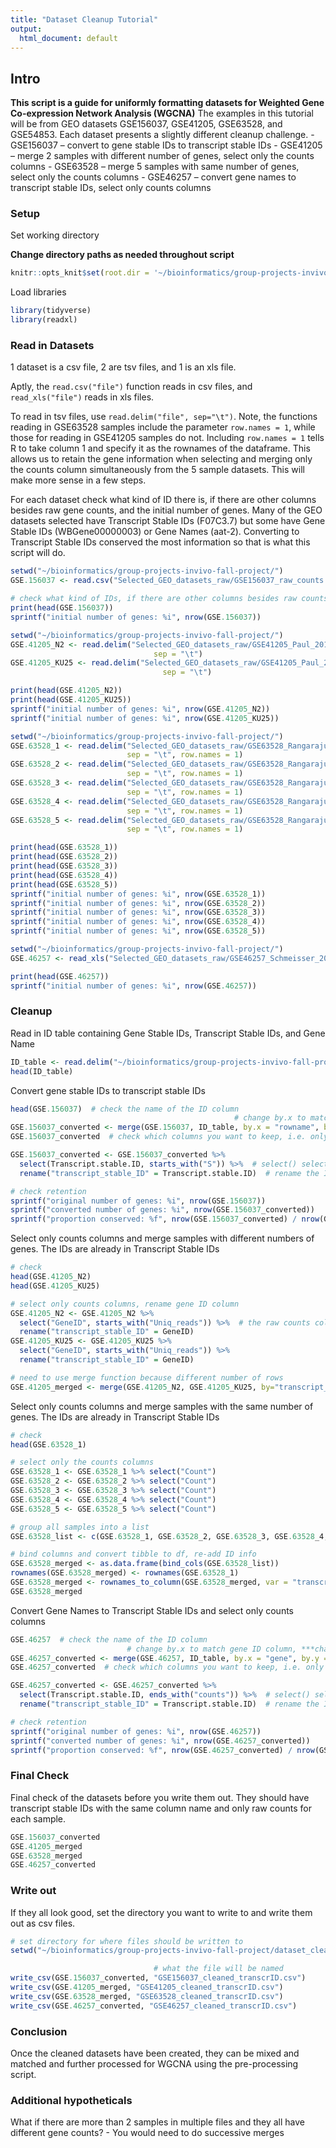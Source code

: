 ```yaml
---
title: "Dataset Cleanup Tutorial"
output:
  html_document: default
---
```


## Intro

**This script is a guide for uniformly formatting datasets for Weighted Gene Co-expression Network Analysis (WGCNA)**
The examples in this tutorial will be from GEO datasets GSE156037, GSE41205, GSE63528, and GSE54853. 
Each dataset presents a slightly different cleanup challenge.
- GSE156037 -- convert to gene stable IDs to transcript stable IDs
- GSE41205 -- merge 2 samples with different number of genes, select only the counts columns
- GSE63528 -- merge 5 samples with same number of genes, select only the counts columns
- GSE46257 -- convert gene names to transcript stable IDs, select only counts columns

### Setup

Set working directory

**Change directory paths as needed throughout script**
```r
knitr::opts_knit$set(root.dir = '~/bioinformatics/group-projects-invivo-fall-project/')
```

Load libraries
```r
library(tidyverse)
library(readxl)
```

### Read in Datasets
1 dataset is a csv file, 2 are tsv files, and 1 is an xls file. 

Aptly, the `read.csv("file")` function reads in csv files, and `read_xls("file")` reads in xls files.

To read in tsv files, use `read.delim("file", sep="\t")`. Note, the functions reading in GSE63528 samples include the parameter `row.names = 1`, while those for reading in GSE41205 samples do not. Including `row.names = 1` tells R to take column 1 and specify it as the rownames of the dataframe. This allows us to retain the gene information when selecting and merging only the counts column simultaneously from the 5 sample datasets. This will make more sense in a few steps.

For each dataset check what kind of ID there is, if there are other columns besides raw gene counts, and the initial number of genes. Many of the GEO datasets selected have Transcript Stable IDs (F07C3.7) but some have Gene Stable IDs (WBGene00000003) or Gene Names (aat-2). Converting to Transcript Stable IDs conserved the most information so that is what this script will do.

```r
setwd("~/bioinformatics/group-projects-invivo-fall-project/")
GSE.156037 <- read.csv("Selected_GEO_datasets_raw/GSE156037_raw_counts.csv")

# check what kind of IDs, if there are other columns besides raw counts, and number of genes
print(head(GSE.156037))
sprintf("initial number of genes: %i", nrow(GSE.156037))
```

```r
setwd("~/bioinformatics/group-projects-invivo-fall-project/")
GSE.41205_N2 <- read.delim("Selected_GEO_datasets_raw/GSE41205_Paul_2012_MAPK/GSM1010460_N2genes.txt", 
                                sep = "\t")
GSE.41205_KU25 <- read.delim("Selected_GEO_datasets_raw/GSE41205_Paul_2012_MAPK/GSM1010461_KU25genes.txt", 
                                  sep = "\t")

print(head(GSE.41205_N2))
print(head(GSE.41205_KU25))
sprintf("initial number of genes: %i", nrow(GSE.41205_N2))
sprintf("initial number of genes: %i", nrow(GSE.41205_KU25))
```

```r
setwd("~/bioinformatics/group-projects-invivo-fall-project/")
GSE.63528_1 <- read.delim("Selected_GEO_datasets_raw/GSE63528_Rangaraju_2016/GSM1551786_Sample_1_processed_data.txt", 
                          sep = "\t", row.names = 1)
GSE.63528_2 <- read.delim("Selected_GEO_datasets_raw/GSE63528_Rangaraju_2016/GSM1551787_Sample_2_processed_data.txt", 
                          sep = "\t", row.names = 1)
GSE.63528_3 <- read.delim("Selected_GEO_datasets_raw/GSE63528_Rangaraju_2016/GSM1551788_Sample_3_processed_data.txt", 
                          sep = "\t", row.names = 1)
GSE.63528_4 <- read.delim("Selected_GEO_datasets_raw/GSE63528_Rangaraju_2016/GSM1551789_Sample_4_processed_data.txt", 
                          sep = "\t", row.names = 1)
GSE.63528_5 <- read.delim("Selected_GEO_datasets_raw/GSE63528_Rangaraju_2016/GSM1551790_Sample_5_processed_data.txt", 
                          sep = "\t", row.names = 1)

print(head(GSE.63528_1))
print(head(GSE.63528_2))
print(head(GSE.63528_3))
print(head(GSE.63528_4))
print(head(GSE.63528_5))
sprintf("initial number of genes: %i", nrow(GSE.63528_1))
sprintf("initial number of genes: %i", nrow(GSE.63528_2))
sprintf("initial number of genes: %i", nrow(GSE.63528_3))
sprintf("initial number of genes: %i", nrow(GSE.63528_4))
sprintf("initial number of genes: %i", nrow(GSE.63528_5))
```

```r
setwd("~/bioinformatics/group-projects-invivo-fall-project/")
GSE.46257 <- read_xls("Selected_GEO_datasets_raw/GSE46257_Schmeisser_2013_arsenite/GSE46257_ce_Nr35-38_counts_rpkm.xls")

print(head(GSE.46257))
sprintf("initial number of genes: %i", nrow(GSE.46257))
```


### Cleanup

Read in ID table containing Gene Stable IDs, Transcript Stable IDs, and Gene Name
```r
ID_table <- read.delim("~/bioinformatics/group-projects-invivo-fall-project/Cleaned_Datasets_transcript_stableID/celegans_cleaned_mart_ensembl.102.tsv", sep = "\t")
head(ID_table)
```

Convert gene stable IDs to transcript stable IDs
```r
head(GSE.156037)  # check the name of the ID column
                                                  # change by.x to match gene ID column
GSE.156037_converted <- merge(GSE.156037, ID_table, by.x = "rowname", by.y = "Gene.stable.ID", all.x = FALSE, all.y = FALSE)
GSE.156037_converted  # check which columns you want to keep, i.e. only transcript stable ID and raw counts columns

GSE.156037_converted <- GSE.156037_converted %>%
  select(Transcript.stable.ID, starts_with("S")) %>%  # select() selects the desired columns in the order you give it, ends_with() is also helpful
  rename("transcript_stable_ID" = Transcript.stable.ID)  # rename the ID column so they are all the same

# check retention
sprintf("original number of genes: %i", nrow(GSE.156037))
sprintf("converted number of genes: %i", nrow(GSE.156037_converted))
sprintf("proportion conserved: %f", nrow(GSE.156037_converted) / nrow(GSE.156037))
```


Select only counts columns and merge samples with different numbers of genes. The IDs are already in Transcript Stable IDs
```r
# check
head(GSE.41205_N2)
head(GSE.41205_KU25)

# select only counts columns, rename gene ID column 
GSE.41205_N2 <- GSE.41205_N2 %>%
  select("GeneID", starts_with("Uniq_reads")) %>%  # the raw counts columns begin with Uniq_reads
  rename("transcript_stable_ID" = GeneID)
GSE.41205_KU25 <- GSE.41205_KU25 %>%
  select("GeneID", starts_with("Uniq_reads")) %>%
  rename("transcript_stable_ID" = GeneID)

# need to use merge function because different number of rows
GSE.41205_merged <- merge(GSE.41205_N2, GSE.41205_KU25, by="transcript_stable_ID")
```


Select only counts columns and merge samples with the same number of genes. The IDs are already in Transcript Stable IDs
```r
# check
head(GSE.63528_1)

# select only the counts columns
GSE.63528_1 <- GSE.63528_1 %>% select("Count")
GSE.63528_2 <- GSE.63528_2 %>% select("Count")
GSE.63528_3 <- GSE.63528_3 %>% select("Count")
GSE.63528_4 <- GSE.63528_4 %>% select("Count")
GSE.63528_5 <- GSE.63528_5 %>% select("Count")

# group all samples into a list
GSE.63528_list <- c(GSE.63528_1, GSE.63528_2, GSE.63528_3, GSE.63528_4, GSE.63528_5)

# bind columns and convert tibble to df, re-add ID info
GSE.63528_merged <- as.data.frame(bind_cols(GSE.63528_list))
rownames(GSE.63528_merged) <- rownames(GSE.63528_1)
GSE.63528_merged <- rownames_to_column(GSE.63528_merged, var = "transcript_stable_ID")
GSE.63528_merged
```

Convert Gene Names to Transcript Stable IDs and select only counts columns
```r
GSE.46257  # check the name of the ID column
                          # change by.x to match gene ID column, ***change by.y to Gene.name 
GSE.46257_converted <- merge(GSE.46257, ID_table, by.x = "gene", by.y = "Gene.name", all.x = FALSE, all.y = FALSE)
GSE.46257_converted  # check which columns you want to keep, i.e. only transcript stable ID and raw counts columns

GSE.46257_converted <- GSE.46257_converted %>%
  select(Transcript.stable.ID, ends_with("counts")) %>%  # select() selects the desired columns in the order you give it
  rename("transcript_stable_ID" = Transcript.stable.ID)  # rename the ID column so they are all the same

# check retention
sprintf("original number of genes: %i", nrow(GSE.46257))
sprintf("converted number of genes: %i", nrow(GSE.46257_converted))
sprintf("proportion conserved: %f", nrow(GSE.46257_converted) / nrow(GSE.46257))
```


### Final Check
Final check of the datasets before you write them out. They should have transcript stable IDs with the same column name and only raw counts for each sample.
```r
GSE.156037_converted
GSE.41205_merged
GSE.63528_merged
GSE.46257_converted
```

### Write out
If they all look good, set the directory you want to write to and write them out as csv files.
```r
# set directory for where files should be written to
setwd("~/bioinformatics/group-projects-invivo-fall-project/dataset_cleanup_tutorial/")

                                # what the file will be named
write_csv(GSE.156037_converted, "GSE156037_cleaned_transcrID.csv")
write_csv(GSE.41205_merged, "GSE41205_cleaned_transcrID.csv")
write_csv(GSE.63528_merged, "GSE63528_cleaned_transcrID.csv")
write_csv(GSE.46257_converted, "GSE46257_cleaned_transcrID.csv")
```

### Conclusion
Once the cleaned datasets have been created, they can be mixed and matched and further processed for WGCNA using the pre-processing script.

### Additional hypotheticals

What if there are more than 2 samples in multiple files and they all have different gene counts?
- You would need to do successive merges


